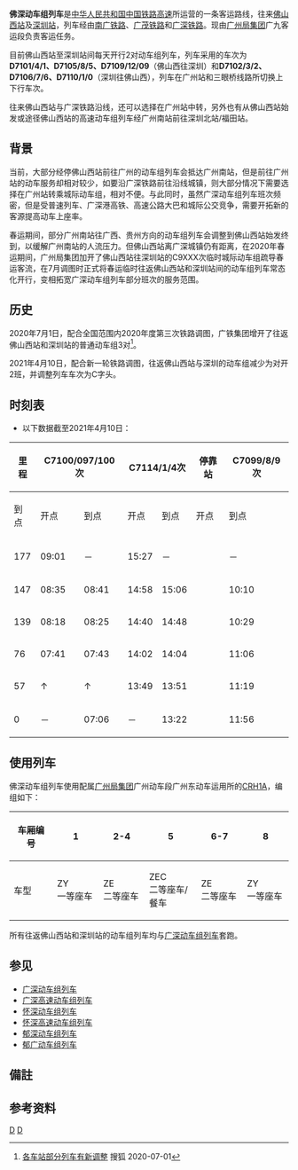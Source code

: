 {{Multiple issues|
{{Refimprove|time=2020-08-27T23:36:46+00:00}}
{{Citation style|time=2020-08-27T23:36:46+00:00}}
}}
{{Other uses
|subject = 运行于[[广东省|广东省]]内[[深圳市|深圳市]]至[[佛山市|佛山市]][[南海区|南海区]]的动车组列车
|佛深高速动车组列车
}}

{{Infobox CHNTrain
| 国铁列车 = 佛深动车组列车
| name_bgcolor = #0033C9
| Photo = 
| Photoname = 
| 开行 = 2020年7月1日
| 铁路局 = [[广州局集团|广州局集团]]
| 客运段 = 广九客运段
| 等级 = [[普通动车组列车|普通动车组列车]]
| 曾用车次 = D7101-D7112
| 目前车次 = C7100/7097、C7099/7098、<br>C7114/7111、C8079/8
| 运行区间 = [[佛山西站|佛山西站]] ↔ [[深圳站|深圳站]]
| 途径线路 = [[南广铁路|南广铁路]]、[[广茂铁路|广茂铁路]]、[[广深铁路|广深铁路]]
| 发车时间 = 佛山西：09:48、16:03<br />深圳：07:06、13:22
| 终到时间 = 佛山西：09:01、15:27<br />深圳：11:56、18:10
| 全程时间 = 1小时55分-2小时07分
| 停靠 = [[广州站|广州站]]、[[广州东站|广州东站]]、[[东莞站|东莞站]]、<br />[[常平站|常平站]]、[[樟木头站|樟木头站]]等
| 车体 = [[和谐号CRH1型电力动车组|CRH1A]]
}}

'''佛深动车组列车'''是[[中华人民共和国|中华人民共和国]][[中国铁路高速|中国铁路高速]]所运营的一条客运路线，往来[[佛山西站|佛山西站]]及[[深圳站|深圳站]]，列车经由[[南广铁路|南广铁路]]、[[广茂铁路|广茂铁路]]和[[广深铁路|广深铁路]]。现由[[广州局集团|广州局集团]]广九客运段负责客运任务。

目前佛山西站至深圳站间每天开行2对动车组列车，列车采用的车次为'''D7101/4/1、D7105/8/5、D7109/12/09'''（佛山西往深圳）和'''D7102/3/2、D7106/7/6、D7110/1/0'''（深圳往佛山西），列车在广州站和三眼桥线路所切换上下行车次。

往来佛山西站与广深铁路沿线，还可以选择在广州站中转，另外也有从佛山西站始发或途径佛山西站的高速动车组列车经广州南站前往深圳北站/福田站。

==背景==
当前，大部分经停佛山西站前往广州的动车组列车会抵达广州南站，但是前往广州站的动车服务却相对较少，如要沿广深铁路前往沿线城镇，则大部分情况下需要选择在广州站转乘城际动车组，相对不便。与此同时，虽然广深动车组列车班次频密，但是受普速列车、广深港高铁、高速公路大巴和城际公交竞争，需要开拓新的客源提高动车上座率。

春运期间，部分广州南站往广西、贵州方向的动车组列车会调整到佛山西站始发终到，以缓解广州南站的人流压力。但佛山西站离广深城镇仍有距离，在2020年春运期间，广州局集团加开了佛山西站往深圳站的C9XXX次临时城际动车组疏导春运客流，在7月调图时正式将春运临时往返佛山西站和深圳站间的动车组列车常态化开行，变相拓宽广深动车组列车部分班次的服务范围。

==历史==
2020年7月1日，配合全国范围内2020年度第三次铁路调图，广铁集团增开了往返佛山西站和深圳站的普通动车组3对<ref>[https://www.sohu.com/a/405036225_162758?_trans_=000013_sjcl_zsmh 各车站部分列车有新调整] {{Wayback|url=https://www.sohu.com/a/405036225_162758?_trans_=000013_sjcl_zsmh |date=20210427175123 }} 搜狐 2020-07-01</ref>。

2021年4月10日，配合新一轮铁路调图，往返佛山西站与深圳的动车组减少为对开2班，并调整列车车次为C字头。

==时刻表==
*以下数据截至2021年4月10日：
{| class="wikitable mw-collapsible mw-collapsed"
! rowspan="2"|里程
! colspan="2"|C7100/097/100次
! colspan="2"|C7114/1/4次
! rowspan="2"|停靠站
! colspan="2"|C7099/8/9次
! colspan="2"|C8079/8/9次
! rowspan="2"|里程
|-
!到点!!开点!!到点!!开点!!到点!!开点!!到点!!开点
|-
|177||09:01||－||15:27||－||{{站|佛山西}}||－||09:48||－||16:03||0
|-
|147||08:35||08:41||14:58||15:06||{{站|广州}}||10:10||10:19||16:32||16:38||30
|-
|139||08:18||08:25||14:40||14:48||{{站|广州东}}||10:29||10:39||16:48||17:00||38
|-
|76||07:41||07:43||14:02||14:04||{{站|东莞}}||11:06||11:08||↓||↓
|101
|-
|57||↑||↑
|13:49||13:51||{{站|常平}}||11:19||11:21||↓||↓
|120
|-
|0||－||07:06||－||13:22||{{站|深圳}}||11:56||－||18:10||－||177
|}

==使用列车==
佛深动车组列车使用配属[[广州局集团|广州局集团]]广州动车段广州东动车运用所的[[和谐号CRH1型电力动车组|CRH1A]]，编组如下：
{| class="wikitable" style="text-align: center; font-size: small;"
!车厢编号
|1||2-4||5||6-7||8
|-
! style="width: 5%;" | 车型
| style="width: 5%;" | ZY<br />一等座车
| style="width: 5%;" | ZE<br />二等座车
| style="width: 5%;" | ZEC<br />二等座车/餐车
| style="width: 5%;" | ZE<br />二等座车
| style="width: 5%;" | ZY<br />一等座车
|}

所有往返佛山西站和深圳站的动车组列车均与[[广深动车组列车|广深动车组列车]]套跑。

==参见==
*[[广深动车组列车|广深动车组列车]]
*[[广深高速动车组列车|广深高速动车组列车]]
*[[怀深动车组列车|怀深动车组列车]]
*[[怀深高速动车组列车|怀深高速动车组列车]]
*[[郁深动车组列车|郁深动车组列车]]
*[[郁广动车组列车|郁广动车组列车]]

==備註==
{{NoteFoot}}

==参考资料==
{{Reflist}}
[[Category:中国铁路动车组列车车次|D]]
[[Category:中国铁路广州局集团有限公司|D]]